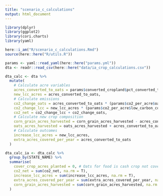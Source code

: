 ```yaml
---
title: "scenario_c_calculations"
output: html_document
---
```


```r

library(dplyr)
library(ggplot2)
library(cori.charts)
library(yaml)

here::i_am("R/scenario_c_calculations.Rmd")
source(here::here("R/utils.R"))

```

```r

params <- yaml::read_yaml(here::here("params.yml"))
dta <- readr::read_csv(here::here("data/ia_crop_calculations.csv"))

```


```r

dta_calc <- dta %>%
  mutate(
    # Calculate acre variables
    acres_converted_to_oats = params$converted_cropland$pct_converted_to_oats * viable_cropland,
    new_lcc_acres = acres_converted_to_oats,
    # Calculate emissions
    co2_change_oats = acres_converted_to_oats * (params$co2_per_acre$oats - params$co2_per_acre$corn_grain),
    co2_change_lcc = new_lcc_acres * (params$co2_per_acre$low_carbon_corn - params$co2_per_acre$corn_grain),
    co2_net = co2_change_lcc + co2_change_oats,
    # Calculate new crop composition
    corn_grain_acres_harvested = corn_grain_acres_harvested - acres_converted_to_oats - new_lcc_acres,
    oats_acres_harvested = oats_acres_harvested + acres_converted_to_oats,
    # Calculate outcomes
    increase_lcc_acres = new_lcc_acres,
    extra_acres_covered_per_year = acres_converted_to_oats
  )

```

```r

dta_calc_ia <- dta_calc %>%
  group_by(STATE_NAME) %>%
  summarise(
    cover_crop_acres_planted = 0, # Oats for food is cash crop not cover crop
    co2_net = sum(co2_net, na.rm = T),
    increase_lcc_acres = sum(increase_lcc_acres, na.rm = T),
    extra_acres_covered_per_year = sum(extra_acres_covered_per_year, na.rm = T),
    corn_grain_acres_harvested = sum(corn_grain_acres_harvested, na.rm = T)
  )

```
